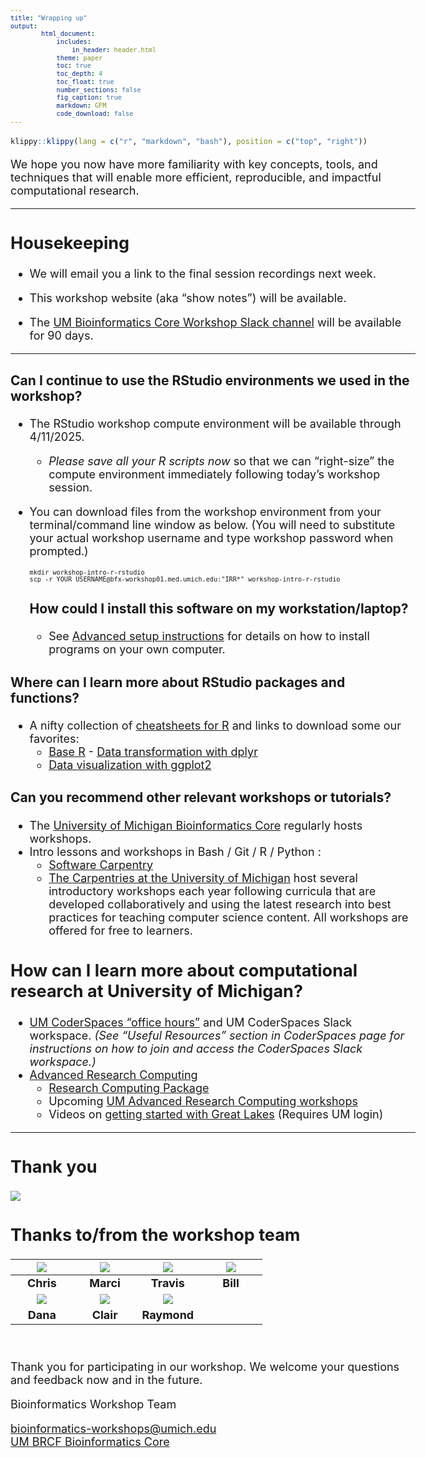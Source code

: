 ```yaml
---
title: "Wrapping up"
output:
        html_document:
            includes:
                in_header: header.html
            theme: paper
            toc: true
            toc_depth: 4
            toc_float: true
            number_sections: false
            fig_caption: true
            markdown: GFM
            code_download: false
---
```


<style type="text/css">

body, td {
   font-size: 18px;
}
code.r{
  font-size: 12px;
}
pre {
  font-size: 12px
}

</style>

```r
klippy::klippy(lang = c("r", "markdown", "bash"), position = c("top", "right"))
```

We hope you now have more familiarity with key concepts, tools, and techniques
that will enable more efficient, reproducible, and impactful computational research.

---

## Housekeeping

- We will email you a link to the final session recordings next week.

- This workshop website (aka "show notes") will be available.

- The [UM Bioinformatics Core Workshop Slack channel](https://umbioinfcoreworkshops.slack.com){target="_blank"} 
  will be available for 90 days.

---

### Can I continue to use the RStudio environments we used in the workshop?
- The RStudio workshop compute environment will be available through 4/11/2025.
  - _Please save all your R scripts now_ so that we can "right-size" the compute environment immediately following today's workshop session.
- You can download files from the workshop environment from your terminal/command line window as below.
  (You will need to substitute your actual workshop username and type workshop password when prompted.)
  ```
  mkdir workshop-intro-r-rstudio
  scp -r YOUR_USERNAME@bfx-workshop01.med.umich.edu:"IRR*" workshop-intro-r-rstudio
  ```
### How could I install this software on my workstation/laptop?
  - See [Advanced setup instructions](workshop_setup/setup_instructions_advanced.html){target="_blank"}
    for details on how to install programs on your own computer.

### Where can I learn more about RStudio packages and functions?
- A nifty collection of [cheatsheets for R](https://www.rstudio.com/resources/cheatsheets/){target="_blank"} and links to download some our favorites:
  - [Base R](http://github.com/rstudio/cheatsheets/blob/main/base-r.pdf){target="_blank"}   - [Data transformation with dplyr](https://raw.githubusercontent.com/rstudio/cheatsheets/main/data-transformation.pdf){target="_blank"}
  - [Data visualization with ggplot2](https://raw.githubusercontent.com/rstudio/cheatsheets/main/data-visualization.pdf){target="_blank"}

### Can you recommend other relevant workshops or tutorials?
- The [University of Michigan Bioinformatics Core](https://michmed.org/GqGzZ){target="_blank"} regularly hosts workshops.
- Intro lessons and workshops in Bash / Git / R / Python : 
  - [Software Carpentry](https://software-carpentry.org/lessons/){target="_blank"}
  - [The Carpentries at the University of Michigan](https://umcarpentries.org/){target="_blank"} host several introductory workshops each year following curricula that are developed collaboratively and using the latest research into best practices for teaching computer science content. All workshops are offered for free to learners. 


## How can I learn more about computational research at University of Michigan?
- [UM CoderSpaces "office hours"](https://datascience.isr.umich.edu/events/coderspaces/){target="_blank"} and UM CoderSpaces Slack workspace. _(See "Useful Resources" section in CoderSpaces page for instructions on how to join and access the CoderSpaces Slack workspace.)_
- [Advanced Research Computing](https://its.umich.edu/advanced-research-computing){target="_blank"}
  - [Research Computing Package](https://its.umich.edu/advanced-research-computing/research-computing-package){target="_blank"}
  - Upcoming [UM Advanced Research Computing workshops](https://ttc.iss.lsa.umich.edu/ttc/sessions/tag/arc/){target="_blank"}
  - Videos on [getting started with Great Lakes](https://www.mivideo.it.umich.edu/channel/ARC-TS%2BTraining/181860561/){target="_blank"} (Requires UM login)

---

## Thank you

![](images/workshop-intro/sponsor_logos.png)

## Thanks to/from the workshop team

| ![](images/headshots/headshot_cgates.jpg) | ![](images/headshots/headshot_mbradenb.jpg) | ![](images/headshots/headshot_trsaari.jpg) |  ![](images/headshots/headshot_wld.jpg) |
|:-:|:-:|:-:|:-:|
| **Chris** | **Marci** | **Travis** | **Bill** |
| ![](images/headshots/headshot_damki.jpg) | ![](images/headshots/headshot_clairis.jpg) | ![](images/headshots/headshot_rcavalca.jpg) |
| **Dana** | **Clair** | **Raymond** | 

<br/>

Thank you for participating in our workshop. We welcome your questions and
feedback now and in the future.

Bioinformatics Workshop Team

[bioinformatics-workshops@umich.edu](mailto:bioinformatics-workshops@umich.edu) <br/>
[UM BRCF Bioinformatics Core](https://medresearch.umich.edu/office-research/about-office-research/biomedical-research-core-facilities/bioinformatics-core){target="_blank"}

